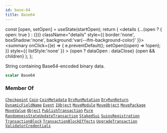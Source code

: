```yaml
---
id: base-64
title: Base64
---
```









  const [open, setOpen] = useState(startOpen);
  return (
    <details {...(open ? { open: true } : {})} className="details" style={{ border:'none', boxShadow:'none', background:'var(--ifm-background-color)' }}>
      <summary
        onClick={(e) => {
          e.preventDefault();
          setOpen((open) => !open);
        }}
        style={{ listStyle:'none' }}
      >
      {open ? dataOpen : dataClose}
      </summary>
      {open && children}
    </details>
  );
};








String containing Base64-encoded binary data.


```graphql
scalar Base64
```






### Member Of

[`Checkpoint`](/references/sui-api/sui-graphql/reference/objects/checkpoint)  <Badge class="badge badge--secondary" text="object"/><Bullet />[`Coin`](/references/sui-api/sui-graphql/reference/objects/coin)  <Badge class="badge badge--secondary" text="object"/><Bullet />[`CoinMetadata`](/references/sui-api/sui-graphql/reference/objects/coin-metadata)  <Badge class="badge badge--secondary" text="object"/><Bullet />[`DryRunMutation`](/references/sui-api/sui-graphql/reference/objects/dry-run-mutation)  <Badge class="badge badge--secondary" text="object"/><Bullet />[`DryRunReturn`](/references/sui-api/sui-graphql/reference/objects/dry-run-return)  <Badge class="badge badge--secondary" text="object"/><Bullet />[`DynamicFieldName`](/references/sui-api/sui-graphql/reference/inputs/dynamic-field-name)  <Badge class="badge badge--secondary" text="input"/><Bullet />[`Event`](/references/sui-api/sui-graphql/reference/objects/event)  <Badge class="badge badge--secondary" text="object"/><Bullet />[`IObject`](/references/sui-api/sui-graphql/reference/interfaces/iobject)  <Badge class="badge badge--secondary" text="interface"/><Bullet />[`MoveModule`](/references/sui-api/sui-graphql/reference/objects/move-module)  <Badge class="badge badge--secondary" text="object"/><Bullet />[`MoveObject`](/references/sui-api/sui-graphql/reference/objects/move-object)  <Badge class="badge badge--secondary" text="object"/><Bullet />[`MovePackage`](/references/sui-api/sui-graphql/reference/objects/move-package)  <Badge class="badge badge--secondary" text="object"/><Bullet />[`MoveValue`](/references/sui-api/sui-graphql/reference/objects/move-value)  <Badge class="badge badge--secondary" text="object"/><Bullet />[`Object`](/references/sui-api/sui-graphql/reference/objects/object)  <Badge class="badge badge--secondary" text="object"/><Bullet />[`PublishTransaction`](/references/sui-api/sui-graphql/reference/objects/publish-transaction)  <Badge class="badge badge--secondary" text="object"/><Bullet />[`Pure`](/references/sui-api/sui-graphql/reference/objects/pure)  <Badge class="badge badge--secondary" text="object"/><Bullet />[`RandomnessStateUpdateTransaction`](/references/sui-api/sui-graphql/reference/objects/randomness-state-update-transaction)  <Badge class="badge badge--secondary" text="object"/><Bullet />[`StakedSui`](/references/sui-api/sui-graphql/reference/objects/staked-sui)  <Badge class="badge badge--secondary" text="object"/><Bullet />[`SuinsRegistration`](/references/sui-api/sui-graphql/reference/objects/suins-registration)  <Badge class="badge badge--secondary" text="object"/><Bullet />[`TransactionBlock`](/references/sui-api/sui-graphql/reference/objects/transaction-block)  <Badge class="badge badge--secondary" text="object"/><Bullet />[`TransactionBlockEffects`](/references/sui-api/sui-graphql/reference/objects/transaction-block-effects)  <Badge class="badge badge--secondary" text="object"/><Bullet />[`UpgradeTransaction`](/references/sui-api/sui-graphql/reference/objects/upgrade-transaction)  <Badge class="badge badge--secondary" text="object"/><Bullet />[`ValidatorCredentials`](/references/sui-api/sui-graphql/reference/objects/validator-credentials)  <Badge class="badge badge--secondary" text="object"/>

